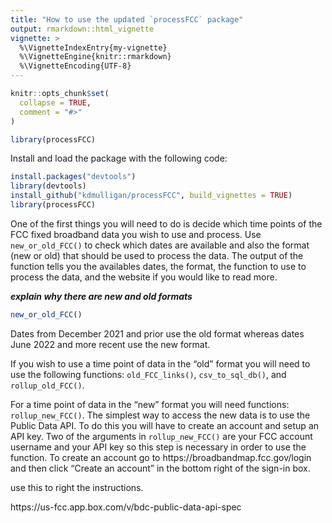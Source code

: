```yaml
---
title: "How to use the updated `processFCC` package"
output: rmarkdown::html_vignette
vignette: >
  %\VignetteIndexEntry{my-vignette}
  %\VignetteEngine{knitr::rmarkdown}
  %\VignetteEncoding{UTF-8}
---
```


```r
knitr::opts_chunk$set(
  collapse = TRUE,
  comment = "#>"
)
```

```r
library(processFCC)
```


Install and load the package with the following code:

```r
install.packages("devtools")
library(devtools)
install_github("kdmulligan/processFCC", build_vignettes = TRUE)
library(processFCC)
```

One of the first things you will need to do is decide which time points of the 
FCC fixed broadband data you wish to use and process. Use `new_or_old_FCC()` to
check which dates are available and also the format (new or old) that should be 
used to process the data. The output of the function tells you the availables 
dates, the format, the function to use to process the data, and the website if
you would like to read more.

***explain why there are new and old formats***

```r
new_or_old_FCC()
```

Dates from December 2021 and prior use the old format whereas dates June 2022 
and more recent use the new format.

If you wish to use a time point of data in the "old" format you will need to use
the following functions: `old_FCC_links()`, `csv_to_sql_db()`, and 
`rollup_old_FCC()`.

For a time point of data in the "new" format you will need functions: 
`rollup_new_FCC()`. The simplest way to access the new data is to use the Public 
Data API. To do this you will have to create an account and setup an API key. 
Two of the arguments in `rollup_new_FCC()` are your FCC account username and
your API key so this step is necessary in order to use the function. To create 
an account go to https://broadbandmap.fcc.gov/login and then click "Create an 
account" in the bottom right of the sign-in box.


use this to right the instructions.

https://us-fcc.app.box.com/v/bdc-public-data-api-spec




